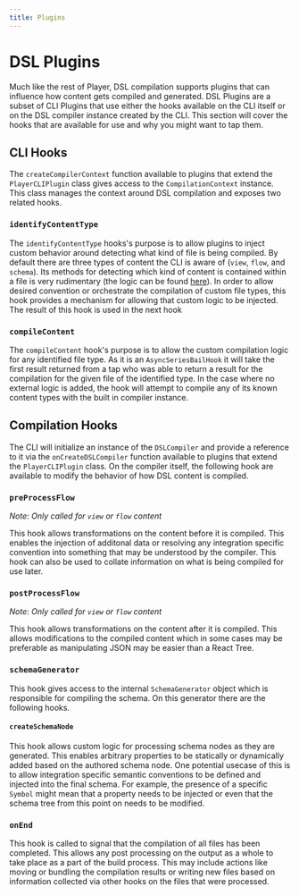 ```yaml
---
title: Plugins
---
```


# DSL Plugins

Much like the rest of Player, DSL compilation supports plugins that can influence how content gets compiled and generated. DSL Plugins are a subset of CLI Plugins that use either the hooks available on the CLI itself or on the DSL compiler instance created by the CLI. This section will cover the hooks that are available for use and why you might want to tap them. 

## CLI Hooks
 
The `createCompilerContext` function available to plugins that extend the `PlayerCLIPlugin` class gives access to the `CompilationContext` instance. This class manages the context around DSL compilation and exposes two related hooks.

### `identifyContentType`

The `identifyContentType` hooks's purpose is to allow plugins to inject custom behavior around detecting what kind of file is being compiled. By default there are three types of content the CLI is aware of (`view`, `flow`, and `schema`). Its methods for detecting which kind of content is contained within a file is very rudimentary (the logic can be found [here](https://github.com/player-ui/tools/blob/main/language/dsl/src/compiler/utils.ts#L5)). In order to allow desired convention or orchestrate the compilation of custom file types, this hook provides a mechanism for allowing that custom logic to be injected. The result of this hook is used in the next hook

### `compileContent`

The `compileContent` hook's purpose is to allow the custom compilation logic for any identified file type. As it is an `AsyncSeriesBailHook` it will take the first result returned from a tap who was able to return a result for the compilation for the given file of the identified type. In the case where no external logic is added, the hook will attempt to compile any of its known content types with the built in compiler instance. 

## Compilation Hooks

The CLI will initialize an instance of the `DSLCompiler` and provide a reference to it via the `onCreateDSLCompiler` function available to plugins that extend the `PlayerCLIPlugin` class. On the compiler itself, the following hook are available to modify the behavior of how DSL content is compiled.

### `preProcessFlow` 
_Note: Only called for `view` or `flow` content_

This hook allows transformations on the content before it is compiled. This enables the injection of additonal data or resolving any integration specific convention into something that may be understood by the compiler. This hook can also be used to collate information on what is being compiled for use later. 

### `postProcessFlow`
_Note: Only called for `view` or `flow` content_

This hook allows transformations on the content after it is compiled. This allows modifications to the compiled content which in some cases may be preferable as manipulating JSON may be easier than a React Tree. 

### `schemaGenerator`

This hook gives access to the internal `SchemaGenerator` object which is responsible for compiling the schema. On this generator there are the following hooks. 

#### `createSchemaNode`

This hook allows custom logic for processing schema nodes as they are generated. This enables arbitrary properties to be statically or dynamically added based on the authored schema node. One potential usecase of this is to allow integration specific semantic conventions to be defined and injected into the final schema. For example, the presence of a specific `Symbol` might mean that a property needs to be injected or even that the schema tree from this point on needs to be modified. 


### `onEnd`

This hook is called to signal that the compilation of all files has been completed. This allows any post processing on the output as a whole to take place as a part of the build process. This may include actions like moving or bundling the compilation results or writing new files based on information collected via other hooks on the files that were processed. 
